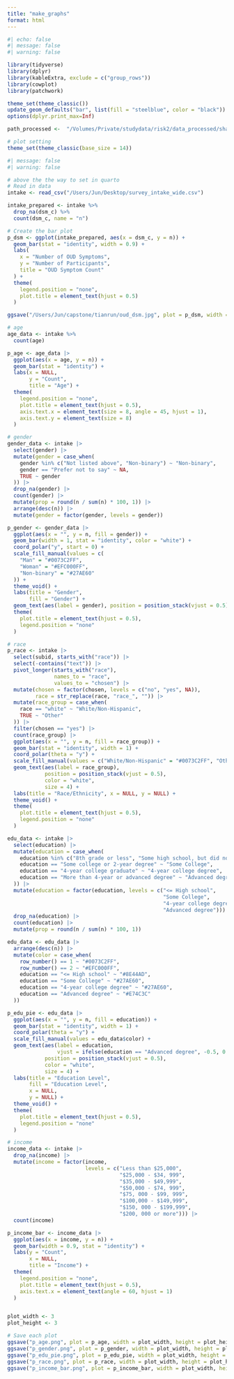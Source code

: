 ```yaml
---
title: "make_graphs"
format: html
---
```


```r
#| echo: false
#| message: false
#| warning: false

library(tidyverse)
library(dplyr)
library(kableExtra, exclude = c("group_rows"))
library(cowplot)
library(patchwork)

theme_set(theme_classic())
update_geom_defaults("bar", list(fill = "steelblue", color = "black"))
options(dplyr.print_max=Inf)

path_processed <-  "/Volumes/Private/studydata/risk2/data_processed/shared"

# plot setting
theme_set(theme_classic(base_size = 14)) 
```

```r
#| message: false
#| warning: false

# above the the way to set in quarto
# Read in data
intake <- read_csv("/Users/Jun/Desktop/survey_intake_wide.csv")
```

```r
intake_prepared <- intake %>%
  drop_na(dsm_c) %>%         
  count(dsm_c, name = "n")  

# Create the bar plot
p_dsm <- ggplot(intake_prepared, aes(x = dsm_c, y = n)) +
  geom_bar(stat = "identity", width = 0.9) +  
  labs(
    x = "Number of OUD Symptoms",          
    y = "Number of Participants",            
    title = "OUD Symptom Count"  
  ) +
  theme(
    legend.position = "none",               
    plot.title = element_text(hjust = 0.5)   
  )

ggsave("/Users/Jun/capstone/tianrun/oud_dsm.jpg", plot = p_dsm, width = 3, height = 3)
```

```r
# age
age_data <- intake %>%
  count(age)

p_age <- age_data |> 
  ggplot(aes(x = age, y = n)) +
  geom_bar(stat = "identity") +
  labs(x = NULL,
       y = "Count",
       title = "Age") +
  theme(
    legend.position = "none",
    plot.title = element_text(hjust = 0.5),
    axis.text.x = element_text(size = 8, angle = 45, hjust = 1), 
    axis.text.y = element_text(size = 8) 
  )

# gender
gender_data <- intake |> 
  select(gender) |> 
  mutate(gender = case_when(
    gender %in% c("Not listed above", "Non-binary") ~ "Non-binary",
    gender == "Prefer not to say" ~ NA,
    TRUE ~ gender
  )) |> 
  drop_na(gender) |> 
  count(gender) |> 
  mutate(prop = round(n / sum(n) * 100, 1)) |> 
  arrange(desc(n)) |>  
  mutate(gender = factor(gender, levels = gender))  

p_gender <- gender_data |> 
  ggplot(aes(x = "", y = n, fill = gender)) +
  geom_bar(width = 1, stat = "identity", color = "white") + 
  coord_polar("y", start = 0) + 
  scale_fill_manual(values = c(
    "Man" = "#0073C2FF", 
    "Woman" = "#EFC000FF", 
    "Non-binary" = "#27AE60" 
  )) + 
  theme_void() +  
  labs(title = "Gender",
       fill = "Gender") +  
  geom_text(aes(label = gender), position = position_stack(vjust = 0.5), color = "white", size = 5) +
  theme(
    plot.title = element_text(hjust = 0.5),
    legend.position = "none"  
  )

# race
p_race <- intake |> 
  select(subid, starts_with("race")) |> 
  select(-contains("text")) |> 
  pivot_longer(starts_with("race"),
               names_to = "race",
               values_to = "chosen") |> 
  mutate(chosen = factor(chosen, levels = c("no", "yes", NA)),
         race = str_replace(race, "race_", "")) |> 
  mutate(race_group = case_when(
    race == "white" ~ "White/Non-Hispanic",
    TRUE ~ "Other"
  )) |> 
  filter(chosen == "yes") |> 
  count(race_group) |> 
  ggplot(aes(x = "", y = n, fill = race_group)) +
  geom_bar(stat = "identity", width = 1) +
  coord_polar(theta = "y") +  
  scale_fill_manual(values = c("White/Non-Hispanic" = "#0073C2FF", "Other" = "#EFC000FF")) + 
  geom_text(aes(label = race_group),  
            position = position_stack(vjust = 0.5), 
            color = "white", 
            size = 4) +  
  labs(title = "Race/Ethnicity", x = NULL, y = NULL) +
  theme_void() +  
  theme(
    plot.title = element_text(hjust = 0.5), 
    legend.position = "none"               
  )

edu_data <- intake |> 
  select(education) |>  
  mutate(education = case_when(
    education %in% c("8th grade or less", "Some high school, but did not graduate", "High school graduate or GED") ~ "<= High school",
    education == "Some college or 2-year degree" ~ "Some College",
    education == "4-year college graduate" ~ "4-year college degree",
    education == "More than 4-year or advanced degree" ~ "Advanced degree",
  )) |> 
  mutate(education = factor(education, levels = c("<= High school",
                                                  "Some College",
                                                  "4-year college degree",
                                                  "Advanced degree"))) |> 
  drop_na(education) |> 
  count(education) |> 
  mutate(prop = round(n / sum(n) * 100, 1))

edu_data <- edu_data |> 
  arrange(desc(n)) |> 
  mutate(color = case_when(
    row_number() == 1 ~ "#0073C2FF",  
    row_number() == 2 ~ "#EFC000FF",  
    education == "<= High school" ~ "#8E44AD",  
    education == "Some College" ~ "#27AE60",
    education == "4-year college degree" ~ "#27AE60",
    education == "Advanced degree" ~ "#E74C3C"
  ))

p_edu_pie <- edu_data |> 
  ggplot(aes(x = "", y = n, fill = education)) +
  geom_bar(stat = "identity", width = 1) + 
  coord_polar(theta = "y") +  
  scale_fill_manual(values = edu_data$color) +  
  geom_text(aes(label = education, 
                vjust = ifelse(education == "Advanced degree", -0.5, 0.5)), 
            position = position_stack(vjust = 0.5),  
            color = "white", 
            size = 4) +  
  labs(title = "Education Level", 
       fill = "Education Level",  
       x = NULL, 
       y = NULL) +
  theme_void() +  
  theme(
    plot.title = element_text(hjust = 0.5),  
    legend.position = "none"                 
  )

# income
income_data <- intake |> 
  drop_na(income) |> 
  mutate(income = factor(income,
                         levels = c("Less than $25,000",
                                    "$25,000 - $34, 999",
                                    "$35,000 - $49,999",
                                    "$50,000 - $74, 999",
                                    "$75, 000 - $99, 999",
                                    "$100,000 - $149,999",
                                    "$150, 000 - $199,999",
                                    "$200, 000 or more"))) |> 
  count(income)

p_income_bar <- income_data |> 
  ggplot(aes(x = income, y = n)) +
  geom_bar(width = 0.9, stat = "identity") +
  labs(y = "Count",
       x = NULL,
       title = "Income") +
  theme(
    legend.position = "none",  
    plot.title = element_text(hjust = 0.5), 
    axis.text.x = element_text(angle = 60, hjust = 1) 
  )


plot_width <- 3
plot_height <- 3

# Save each plot
ggsave("p_age.png", plot = p_age, width = plot_width, height = plot_height)
ggsave("p_gender.png", plot = p_gender, width = plot_width, height = plot_height)
ggsave("p_edu_pie.png", plot = p_edu_pie, width = plot_width, height = plot_height)
ggsave("p_race.png", plot = p_race, width = plot_width, height = plot_height)
ggsave("p_income_bar.png", plot = p_income_bar, width = plot_width, height = plot_height)
```


